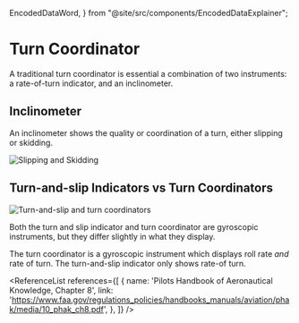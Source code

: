   EncodedDataWord,
} from "@site/src/components/EncodedDataExplainer";

# Turn Coordinator

A traditional turn coordinator is essential a combination of two instruments: a
rate-of-turn indicator, and an inclinometer.

## Inclinometer

An inclinometer shows the quality or coordination of a turn, either slipping or
skidding.

![Slipping and Skidding](https://upload.wikimedia.org/wikipedia/commons/1/1b/Turn_coordinators-en.svg)

## Turn-and-slip Indicators vs Turn Coordinators

![Turn-and-slip and turn coordinators](https://upload.wikimedia.org/wikipedia/commons/0/0c/Turn_indicators.png)

Both the turn and slip indicator and turn coordinator are gyroscopic
instruments, but they differ slightly in what they display.

The turn coordinator is a gyroscopic instrument which displays roll rate _and_
rate of turn. The turn-and-slip indicator only shows rate-of turn.

<ReferenceList references={[
  {
    name: 'Pilots Handbook of Aeronautical Knowledge, Chapter 8',
    link: 'https://www.faa.gov/regulations_policies/handbooks_manuals/aviation/phak/media/10_phak_ch8.pdf',
  },
]} />
